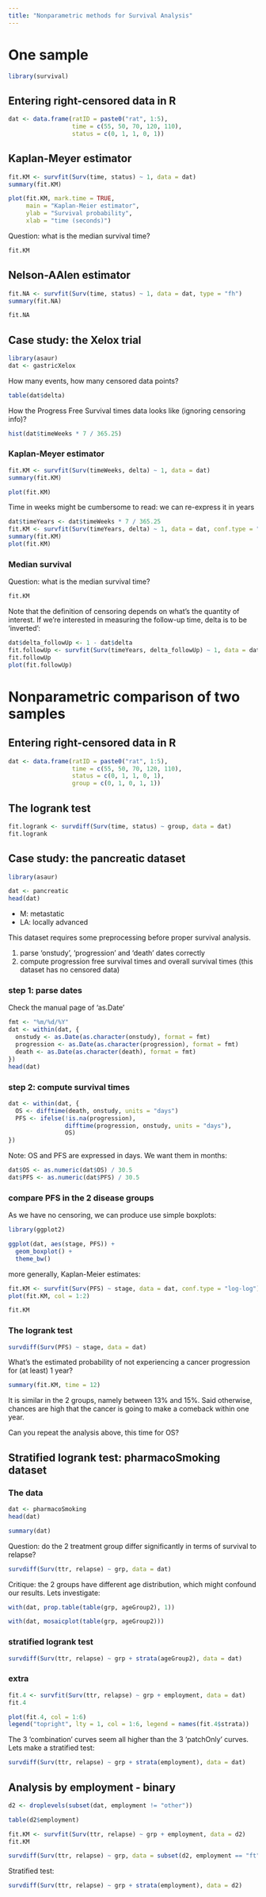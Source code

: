 ---
title: "Nonparametric methods for Survival Analysis"
---

# One sample

```{r}
library(survival)
```

## Entering right-censored data in R
```{r}
dat <- data.frame(ratID = paste0("rat", 1:5),
                  time = c(55, 50, 70, 120, 110),
                  status = c(0, 1, 1, 0, 1))
```

## Kaplan-Meyer estimator
```{r}
fit.KM <- survfit(Surv(time, status) ~ 1, data = dat)
summary(fit.KM)
```

```{r}
plot(fit.KM, mark.time = TRUE,
     main = "Kaplan-Meier estimator",
     ylab = "Survival probability",
     xlab = "time (seconds)")
```

Question: what is the median survival time?
```{r}
fit.KM
```

## Nelson-AAlen estimator
```{r}
fit.NA <- survfit(Surv(time, status) ~ 1, data = dat, type = "fh")
summary(fit.NA)
```

```{r}
fit.NA
```

## Case study: the Xelox trial

```{r}
library(asaur)
dat <- gastricXelox
```

How many events, how many censored data points?
```{r}
table(dat$delta)
```

How the Progress Free Survival times data looks like (ignoring censoring info)?
```{r}
hist(dat$timeWeeks * 7 / 365.25)
```

### Kaplan-Meyer estimator
```{r}
fit.KM <- survfit(Surv(timeWeeks, delta) ~ 1, data = dat)
summary(fit.KM)
```

```{r}
plot(fit.KM)
```

Time in weeks might be cumbersome to read: we can re-express it in years
```{r}
dat$timeYears <- dat$timeWeeks * 7 / 365.25
fit.KM <- survfit(Surv(timeYears, delta) ~ 1, data = dat, conf.type = "log-log")
summary(fit.KM)
plot(fit.KM)
```

### Median survival
Question: what is the median survival time?
```{r}
fit.KM
```

Note that the definition of censoring depends on what's the quantity of interest.
If we're interested in measuring the follow-up time, delta is to be 'inverted':
```{r}
dat$delta_followUp <- 1 - dat$delta
fit.followUp <- survfit(Surv(timeYears, delta_followUp) ~ 1, data = dat, conf.type = "log-log")
fit.followUp
plot(fit.followUp)
```

# Nonparametric comparison of two samples

## Entering right-censored data in R
```{r}
dat <- data.frame(ratID = paste0("rat", 1:5),
                  time = c(55, 50, 70, 120, 110),
                  status = c(0, 1, 1, 0, 1),
                  group = c(0, 1, 0, 1, 1))
```

## The logrank test
```{r}
fit.logrank <- survdiff(Surv(time, status) ~ group, data = dat)
fit.logrank
```

## Case study: the pancreatic dataset

```{r}
library(asaur)

dat <- pancreatic
head(dat)
```

* M: metastatic
* LA: locally advanced

This dataset requires some preprocessing before proper survival analysis.

1. parse 'onstudy', 'progression' and 'death' dates correctly
2. compute progression free survival times and overall survival times (this dataset has no censored data)

### step 1: parse dates
Check the manual page of 'as.Date'
```{r}
fmt <- "%m/%d/%Y"
dat <- within(dat, {
  onstudy <- as.Date(as.character(onstudy), format = fmt)
  progression <- as.Date(as.character(progression), format = fmt)
  death <- as.Date(as.character(death), format = fmt)
})
head(dat)
```

### step 2: compute survival times
```{r}
dat <- within(dat, {
  OS <- difftime(death, onstudy, units = "days")
  PFS <- ifelse(!is.na(progression),
                difftime(progression, onstudy, units = "days"),
                OS)
})
```
Note: OS and PFS are expressed in days. We want them in months:
```{r}
dat$OS <- as.numeric(dat$OS) / 30.5
dat$PFS <- as.numeric(dat$PFS) / 30.5
```

### compare PFS in the 2 disease groups

As we have no censoring, we can produce use simple boxplots:
```{r}
library(ggplot2)
```

```{r}
ggplot(dat, aes(stage, PFS)) +
  geom_boxplot() +
  theme_bw()
```

more generally, Kaplan-Meier estimates:
```{r}
fit.KM <- survfit(Surv(PFS) ~ stage, data = dat, conf.type = "log-log")
plot(fit.KM, col = 1:2)
```

```{r}
fit.KM
```

### The logrank test
```{r}
survdiff(Surv(PFS) ~ stage, data = dat)
```

What's the estimated probability of not experiencing a cancer progression for (at least) 1 year?
```{r}
summary(fit.KM, time = 12)
```

It is similar in the 2 groups, namely between 13% and 15%.
Said otherwise, chances are high that the cancer is going to make a comeback
within one year.

Can you repeat the analysis above, this time for OS?

## Stratified logrank test: pharmacoSmoking dataset

### The data
```{r}
dat <- pharmacoSmoking
head(dat)
```

```{r}
summary(dat)
```

Question: do the 2 treatment group differ significantly in terms of survival to relapse?
```{r}
survdiff(Surv(ttr, relapse) ~ grp, data = dat)
```

Critique: the 2 groups have different age distribution, which might confound our results.
Lets investigate:
```{r}
with(dat, prop.table(table(grp, ageGroup2), 1))
```


```{r}
with(dat, mosaicplot(table(grp, ageGroup2)))
```

### stratified logrank test
```{r}
survdiff(Surv(ttr, relapse) ~ grp + strata(ageGroup2), data = dat)
```

### extra
```{r}
fit.4 <- survfit(Surv(ttr, relapse) ~ grp + employment, data = dat)
fit.4
```

```{r}
plot(fit.4, col = 1:6)
legend("topright", lty = 1, col = 1:6, legend = names(fit.4$strata))
```

The 3 'combination' curves seem all higher than the 3 'patchOnly' curves. Lets make a stratified test:

```{r}
survdiff(Surv(ttr, relapse) ~ grp + strata(employment), data = dat)
```

## Analysis by employment - binary

```{r}
d2 <- droplevels(subset(dat, employment != "other"))
```

```{r}
table(d2$employment)
```

```{r}
fit.KM <- survfit(Surv(ttr, relapse) ~ grp + employment, data = d2)
fit.KM
```

```{r}
survdiff(Surv(ttr, relapse) ~ grp, data = subset(d2, employment == "ft"))
```

Stratified test:
```{r}
survdiff(Surv(ttr, relapse) ~ grp + strata(employment), data = d2)
```

